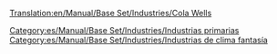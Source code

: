 [[Translation:en/Manual/Base Set/Industries/Cola Wells]]

{{es/Manual/Base Set/Industries/Industrias| nombre = Pozos de cola
| imagen = en/Manual/Base Set/ColaWells.png
| climas = [[es/Manual/Clima|Fantasía]]
| acepta = Nada
| produce= [[es/Manual/Base Set/Cargos/Cola|Cola]]
| notas  = No existe en otros [[es/Manual/Clima|climas]]
}}


[[Category:es/Manual/Base Set/Industries/Industrias primarias]]
[[Category:es/Manual/Base Set/Industries/Industrias de clima fantasía]]
